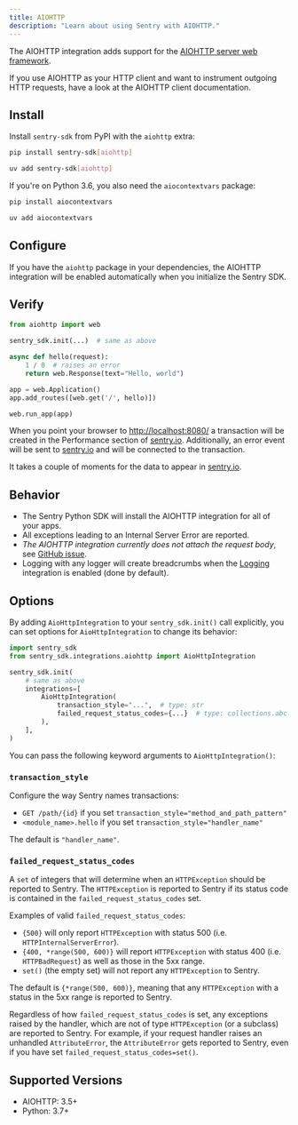 ```yaml
---
title: AIOHTTP
description: "Learn about using Sentry with AIOHTTP."
---
```


The AIOHTTP integration adds support for the [AIOHTTP server web framework](https://docs.aiohttp.org/en/stable/web.html).

If you use AIOHTTP as your HTTP client and want to instrument outgoing HTTP requests, have a look at the <PlatformLink to="/integrations/aiohttp/aiohttp-client/">AIOHTTP client documentation</PlatformLink>.

## Install

Install `sentry-sdk` from PyPI with the `aiohttp` extra:

```bash {tabTitle:pip}
pip install sentry-sdk[aiohttp]
```
```bash {tabTitle:uv}
uv add sentry-sdk[aiohttp]
```


If you're on Python 3.6, you also need the `aiocontextvars` package:

```bash {tabTitle:pip}
pip install aiocontextvars
```
```bash {tabTitle:uv}
uv add aiocontextvars
```

## Configure

If you have the `aiohttp` package in your dependencies, the AIOHTTP integration will be enabled automatically when you initialize the Sentry SDK.

<PlatformContent includePath="getting-started-config" />

## Verify

```python
from aiohttp import web

sentry_sdk.init(...)  # same as above

async def hello(request):
    1 / 0  # raises an error
    return web.Response(text="Hello, world")

app = web.Application()
app.add_routes([web.get('/', hello)])

web.run_app(app)
```

When you point your browser to [http://localhost:8080/](http://localhost:8080/) a transaction will be created in the Performance section of [sentry.io](https://sentry.io). Additionally, an error event will be sent to [sentry.io](https://sentry.io) and will be connected to the transaction.

It takes a couple of moments for the data to appear in [sentry.io](https://sentry.io).

## Behavior

- The Sentry Python SDK will install the AIOHTTP integration for all of your apps.
- All exceptions leading to an Internal Server Error are reported.
- _The AIOHTTP integration currently does not attach the request body_, see [GitHub issue](https://github.com/getsentry/sentry-python/issues/220).
- Logging with any logger will create breadcrumbs when the [Logging](/platforms/python/integrations/logging/) integration is enabled (done by default).

## Options

By adding `AioHttpIntegration` to your `sentry_sdk.init()` call explicitly, you can set options for `AioHttpIntegration` to change its behavior:

```python
import sentry_sdk
from sentry_sdk.integrations.aiohttp import AioHttpIntegration

sentry_sdk.init(
    # same as above
    integrations=[
        AioHttpIntegration(
            transaction_style="...",  # type: str
            failed_request_status_codes={...}  # type: collections.abc.Set[int]
        ),
    ],
)
```

You can pass the following keyword arguments to `AioHttpIntegration()`:

### `transaction_style`

Configure the way Sentry names transactions:

- `GET /path/{id}` if you set `transaction_style="method_and_path_pattern"`
- `<module_name>.hello` if you set `transaction_style="handler_name"`

The default is `"handler_name"`.

### `failed_request_status_codes`

A `set` of integers that will determine when an `HTTPException` should be reported to Sentry. The `HTTPException` is reported to Sentry if its status code is contained in the `failed_request_status_codes` set.

Examples of valid `failed_request_status_codes`:

- `{500}` will only report `HTTPException` with status 500 (i.e. `HTTPInternalServerError`).
- `{400, *range(500, 600)}` will report `HTTPException` with status 400 (i.e. `HTTPBadRequest`) as well as those in the 5xx range.
- `set()` (the empty set) will not report any `HTTPException` to Sentry.

The default is `{*range(500, 600)}`, meaning that any `HTTPException` with a status in the 5xx range is reported to Sentry.

Regardless of how `failed_request_status_codes` is set, any exceptions raised by the handler, which are not of type `HTTPException` (or a subclass) are reported to Sentry. For example, if your request handler raises an unhandled `AttributeError`, the `AttributeError` gets reported to Sentry, even if you have set `failed_request_status_codes=set()`.


## Supported Versions

- AIOHTTP: 3.5+
- Python: 3.7+
